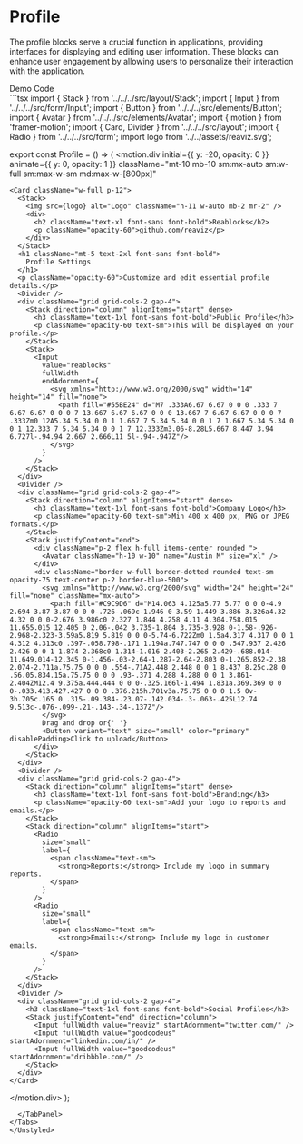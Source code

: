 
<Meta title="Blocks/Administration/Profile" />

# Profile
The profile blocks serve a crucial function in applications, providing interfaces for displaying
and editing user information. These blocks can enhance user engagement by allowing users to personalize
their interaction with the application.

<Unstyled>
  <Tabs direction="rtl">
    <TabList>
      <Tab>
        Demo
      </Tab>
      <Tab>
        Code
      </Tab>
    </TabList>
    <TabPanel>
      <div className="light:bg-white light:text-black flex flex-col border justify-center items-center border-gray-500">
        <Profile />
      </div>
    </TabPanel>
    <TabPanel>
  ```tsx
import { Stack } from '../../../src/layout/Stack';
import { Input } from '../../../src/form/Input';
import { Button } from '../../../src/elements/Button';
import { Avatar } from '../../../src/elements/Avatar';
import { motion } from 'framer-motion';
import { Card, Divider } from '../../../src/layout';
import { Radio } from '../../../src/form';
import logo from '../../assets/reaviz.svg';

export const Profile = () => (
  <motion.div
    initial={{ y: -20, opacity: 0 }}
    animate={{ y: 0, opacity: 1 }}
    className="mt-10 mb-10 sm:mx-auto sm:w-full sm:max-w-sm md:max-w-[800px]"
  >
    <Card className="w-full p-12">
      <Stack>
        <img src={logo} alt="Logo" className="h-11 w-auto mb-2 mr-2" />
        <div>
          <h2 className="text-xl font-sans font-bold">Reablocks</h2>
          <p className="opacity-60">github.com/reaviz</p>
        </div>
      </Stack>
      <h1 className="mt-5 text-2xl font-sans font-bold">
        Profile Settings
      </h1>
      <p className="opacity-60">Customize and edit essential profile details.</p>
      <Divider />
      <div className="grid grid-cols-2 gap-4">
        <Stack direction="column" alignItems="start" dense>
          <h3 className="text-1xl font-sans font-bold">Public Profile</h3>
          <p className="opacity-60 text-sm">This will be displayed on your profile.</p>
        </Stack>
        <Stack>
          <Input
            value="reablocks"
            fullWidth
            endAdornment={
              <svg xmlns="http://www.w3.org/2000/svg" width="14" height="14" fill="none">
                <path fill="#55BE24" d="M7 .333A6.67 6.67 0 0 0 .333 7 6.67 6.67 0 0 0 7 13.667 6.67 6.67 0 0 0 13.667 7 6.67 6.67 0 0 0 7 .333Zm0 12A5.34 5.34 0 0 1 1.667 7 5.34 5.34 0 0 1 7 1.667 5.34 5.34 0 0 1 12.333 7 5.34 5.34 0 0 1 7 12.333Zm3.06-8.28L5.667 8.447 3.94 6.727l-.94.94 2.667 2.666L11 5l-.94-.947Z"/>
              </svg>
            }
          />
        </Stack>
      </div>
      <Divider />
      <div className="grid grid-cols-2 gap-4">
        <Stack direction="column" alignItems="start" dense>
          <h3 className="text-1xl font-sans font-bold">Company Logo</h3>
          <p className="opacity-60 text-sm">Min 400 x 400 px, PNG or JPEG formats.</p>
        </Stack>
        <Stack justifyContent="end">
          <div className="p-2 flex h-full items-center rounded ">
            <Avatar className="h-10 w-10" name="Austin M" size="xl" />
          </div>
          <div className="border w-full border-dotted rounded text-sm opacity-75 text-center p-2 border-blue-500">
            <svg xmlns="http://www.w3.org/2000/svg" width="24" height="24" fill="none" className="mx-auto">
              <path fill="#C9C9D6" d="M14.063 4.125a5.77 5.77 0 0 0-4.9 2.694 3.87 3.87 0 0 0-.726-.069c-1.946 0-3.59 1.449-3.886 3.326a4.32 4.32 0 0 0-2.676 3.986c0 2.327 1.844 4.258 4.11 4.304.758.015 11.655.015 12.405 0 2.06-.042 3.735-1.804 3.735-3.928 0-1.58-.926-2.968-2.323-3.59a5.819 5.819 0 0 0-5.74-6.722Zm0 1.5a4.317 4.317 0 0 1 4.312 4.313c0 .397-.058.798-.171 1.194a.747.747 0 0 0 .547.937 2.426 2.426 0 0 1 1.874 2.368c0 1.314-1.016 2.403-2.265 2.429-.688.014-11.649.014-12.345 0-1.456-.03-2.64-1.287-2.64-2.803 0-1.265.852-2.38 2.074-2.711a.75.75 0 0 0 .554-.71A2.448 2.448 0 0 1 8.437 8.25c.28 0 .56.05.834.15a.75.75 0 0 0 .93-.371 4.288 4.288 0 0 1 3.861-2.404ZM12.4 9.375a.444.444 0 0 0-.325.166l-1.494 1.831a.369.369 0 0 0-.033.413.427.427 0 0 0 .376.215h.701v3a.75.75 0 0 0 1.5 0v-3h.705c.165 0 .315-.09.384-.23.07-.142.034-.3-.063-.425L12.74 9.513c-.076-.099-.21-.143-.34-.137Z"/>
            </svg>
            Drag and drop or{' '}
            <Button variant="text" size="small" color="primary" disablePadding>Click to upload</Button>
          </div>
        </Stack>
      </div>
      <Divider />
      <div className="grid grid-cols-2 gap-4">
        <Stack direction="column" alignItems="start" dense>
          <h3 className="text-1xl font-sans font-bold">Branding</h3>
          <p className="opacity-60 text-sm">Add your logo to reports and emails.</p>
        </Stack>
        <Stack direction="column" alignItems="start">
          <Radio
            size="small"
            label={
              <span className="text-sm">
                <strong>Reports:</strong> Include my logo in summary reports.
              </span>
            }
          />
          <Radio
            size="small"
            label={
              <span className="text-sm">
                <strong>Emails:</strong> Include my logo in customer emails.
              </span>
            }
          />
        </Stack>
      </div>
      <Divider />
      <div className="grid grid-cols-2 gap-4">
        <h3 className="text-1xl font-sans font-bold">Social Profiles</h3>
        <Stack justifyContent="end" direction="column">
          <Input fullWidth value="reaviz" startAdornment="twitter.com/" />
          <Input fullWidth value="goodcodeus" startAdornment="linkedin.com/in/" />
          <Input fullWidth value="goodcodeus" startAdornment="dribbble.com/" />
        </Stack>
      </div>
    </Card>
  </motion.div>
);
  ```
    </TabPanel>
  </Tabs>
</Unstyled>
